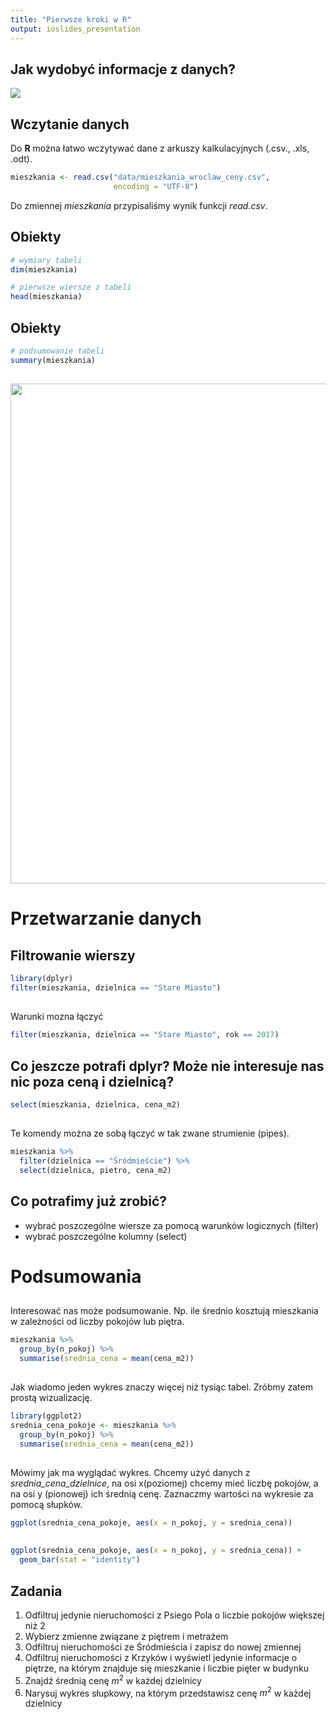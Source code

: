 ```yaml
---
title: "Pierwsze kroki w R"
output: ioslides_presentation
---
```


## Jak wydobyć informacje z danych?

<img src="schemat_przetwarzanie_danych.png">

## Wczytanie danych

Do **R** można łatwo wczytywać dane z arkuszy kalkulacyjnych (.csv., .xls, .odt).

```r
mieszkania <- read.csv("data/mieszkania_wroclaw_ceny.csv", 
                       encoding = "UTF-8")
```

Do zmiennej *mieszkania* przypisaliśmy wynik funkcji *read.csv*.

## Obiekty

```r
# wymiary tabeli
dim(mieszkania)

# pierwsze wiersze z tabeli
head(mieszkania)
```

## Obiekty

```r
# podsumowanie tabeli
summary(mieszkania)
```

## 

<img src="gdocs.png" width="800">

# Przetwarzanie danych

## Filtrowanie wierszy

```r
library(dplyr)
filter(mieszkania, dzielnica == "Stare Miasto")
```

##

Warunki mozna łączyć

```r
filter(mieszkania, dzielnica == "Stare Miasto", rok == 2017)
```

## Co jeszcze potrafi dplyr? Może nie interesuje nas nic poza ceną i dzielnicą?

```r
select(mieszkania, dzielnica, cena_m2)
```

##

Te komendy można ze sobą łączyć w tak zwane strumienie (pipes).

```r
mieszkania %>%
  filter(dzielnica == "Śródmieście") %>%
  select(dzielnica, pietro, cena_m2)
```

## Co potrafimy już zrobić?

* wybrać poszczególne wiersze za pomocą warunków logicznych (filter)
* wybrać poszczególne kolumny (select)

# Podsumowania

## 

Interesować nas może podsumowanie. Np. ile średnio kosztują mieszkania w zależności
od liczby pokojów lub piętra.

```r
mieszkania %>%
  group_by(n_pokoj) %>%
  summarise(srednia_cena = mean(cena_m2))
```

##

Jak wiadomo jeden wykres znaczy więcej niż tysiąc tabel. Zróbmy zatem prostą wizualizację.

```r
library(ggplot2)
srednia_cena_pokoje <- mieszkania %>%
  group_by(n_pokoj) %>%
  summarise(srednia_cena = mean(cena_m2))
```

## 

Mówimy jak ma wyglądać wykres. Chcemy użyć danych z *srednia_cena_dzielnice*,
na osi x(poziomej) chcemy mieć liczbę pokojów, a na osi y (pionowej)
ich średnią cenę. Zaznaczmy wartości na wykresie za pomocą słupków.

```r
ggplot(srednia_cena_pokoje, aes(x = n_pokoj, y = srednia_cena))
```

##

```r
ggplot(srednia_cena_pokoje, aes(x = n_pokoj, y = srednia_cena)) +
  geom_bar(stat = "identity")
```

## Zadania

1. Odfiltruj jedynie nieruchomości z Psiego Pola o liczbie pokojów większej niż 2
2. Wybierz zmienne związane z piętrem i metrażem
1. Odfiltruj nieruchomości ze Śródmieścia i zapisz do nowej zmiennej
2. Odfiltruj nieruchomości z Krzyków i wyświetl jedynie informacje o piętrze, na którym
znajduje się mieszkanie i liczbie pięter w budynku
3. Znajdź średnią cenę $m^2$ w każdej dzielnicy
4. Narysuj wykres słupkowy, na którym przedstawisz cenę $m^2$ w każdej dzielnicy

